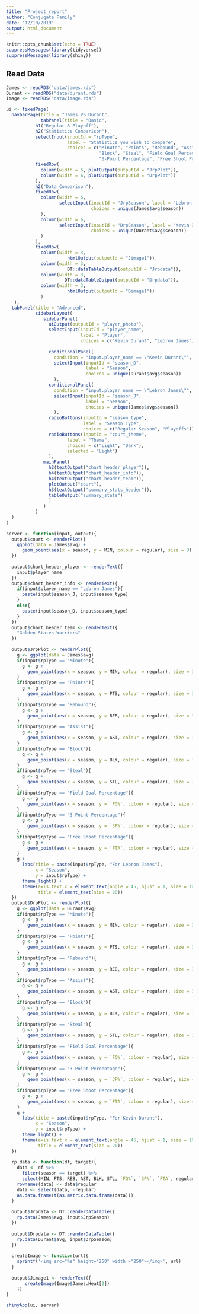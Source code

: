 ```yaml
---
title: "Project_report"
author: "Conjugate Family"
date: "12/10/2019"
output: html_document
---
```


```r
knitr::opts_chunk$set(echo = TRUE)
suppressMessages(library(tidyverse))
suppressMessages(library(shiny))
```

## Read Data

```r
James <- readRDS("data/james.rds")
Durant <- readRDS("data/durant.rds")
Image <- readRDS("data/image.rds")
```

```r
ui <- fixedPage(
  navbarPage(title = "James VS Durant",
             tabPanel(title = "Basic",
           h1("Regular & Playoff"),
           h2("Statistics Comparison"),
           selectInput(inputId = "rpType",
                       label = "Statistics you wish to compare",
                       choices = c("Minute", "Points", "Rebound", "Assist",
                                   "Block", "Steal", "Field Goal Percentage",
                                   "3-Point Percentage", "Free Shoot Percentage")),
           fixedRow(
             column(width = 6, plotOutput(outputId = "JrpPlot")),
             column(width = 6, plotOutput(outputId = "DrpPlot"))
           ),
           h2("Data Comparison"),
           fixedRow(
             column(width = 6,
                    selectInput(inputId = "JrpSeason", label = "Lebron James",
                                choices = unique(James$avg$season))
             ),
             column(width = 6,
                    selectInput(inputId = "DrpSeason", label = "Kevin Durant",
                                choices = unique(Durant$avg$season))
             )
           ),
           fixedRow(
             column(width = 3,
                       htmlOutput(outputId = "Jimage1")),
             column(width = 3,
                       DT::dataTableOutput(outputId = "Jrpdata")),
             column(width = 3,
                      DT::dataTableOutput(outputId = "Drpdata")),
             column(width = 3,
                       htmlOutput(outputId = "Dimage1"))
             )
   ),
  tabPanel(title = "Advanced",
           sidebarLayout(
              sidebarPanel(
                uiOutput(outputId = "player_photo"),
                selectInput(inputId = "player_name",
                            label = "Player",
                            choices = c("Kevin Durant", "Lebron James")),
                
                conditionalPanel(
                  condition = "input.player_name == \"Kevin Durant\"",
                  selectInput(inputId = "season_D",
                              label = "Season",
                              choices = unique(Durant$avg$season))
                  ),
                conditionalPanel(
                  condition = "input.player_name == \"Lebron James\"",
                  selectInput(inputId = "season_J",
                              label = "Season",
                              choices = unique(James$avg$season))
                  ),
                radioButtons(inputId = "season_type",
                             label = "Season Type",
                             choices = c("Regular Season", "Playoffs")),
                radioButtons(inputId = "court_theme",
                       label = "Theme",
                       choices = c("Light", "Dark"),
                       selected = "Light")
                ),
              mainPanel(
                h2(textOutput("chart_header_player")),
                h4(textOutput("chart_header_info")),
                h4(textOutput("chart_header_team")),
                plotOutput("court"),
                h3(textOutput("summary_stats_header")),
                tableOutput("summary_stats")
                )
              )
           )
  )
)
  
server <- function(input, output){
  output$court <- renderPlot({
    ggplot(data = James$avg) +
      geom_point(aes(x = season, y = MIN, colour = regular), size = 3)
  })
  
  output$chart_header_player <- renderText({
    input$player_name
  })
  output$chart_header_info <- renderText({
    if(input$player_name == "Lebron James"){
      paste(input$season_J, input$season_type)
    }
    else{
      paste(input$season_D, input$season_type)
    }
  })
  output$chart_header_team <- renderText({
    "Golden States Warriors"
  })
  
  output$JrpPlot <- renderPlot({
    g <- ggplot(data = James$avg)
    if(input$rpType == "Minute"){
      g <- g +
        geom_point(aes(x = season, y = MIN, colour = regular), size = 3)
    }
    if(input$rpType == "Points"){
      g <- g +
        geom_point(aes(x = season, y = PTS, colour = regular), size = 3)
    }
    if(input$rpType == "Rebound"){
      g <- g +
        geom_point(aes(x = season, y = REB, colour = regular), size = 3)
    }
    if(input$rpType == "Assist"){
      g <- g +
        geom_point(aes(x = season, y = AST, colour = regular), size = 3)
    }
    if(input$rpType == "Block"){
      g <- g +
        geom_point(aes(x = season, y = BLK, colour = regular), size = 3)
    }
    if(input$rpType == "Steal"){
      g <- g +
        geom_point(aes(x = season, y = STL, colour = regular), size = 3)
    }
    if(input$rpType == "Field Goal Percentage"){
      g <- g +
        geom_point(aes(x = season, y = `FG%`, colour = regular), size = 3)
    }
    if(input$rpType == "3-Point Percentage"){
      g <- g +
        geom_point(aes(x = season, y = `3P%`, colour = regular), size = 3)
    }
    if(input$rpType == "Free Shoot Percentage"){
      g <- g +
        geom_point(aes(x = season, y = `FTA`, colour = regular), size = 3)
    }
    g +
      labs(title = paste(input$rpType, "For Lebron James"),
           x = "Season",
           y = input$rpType) +
      theme_light() +
      theme(axis.text.x = element_text(angle = 45, hjust = 1, size = 10),
            title = element_text(size = 20))
  })
  output$DrpPlot <- renderPlot({
    g <- ggplot(data = Durant$avg)
    if(input$rpType == "Minute"){
      g <- g +
        geom_point(aes(x = season, y = MIN, colour = regular), size = 3)
    }
    if(input$rpType == "Points"){
      g <- g +
        geom_point(aes(x = season, y = PTS, colour = regular), size = 3)
    }
    if(input$rpType == "Rebound"){
      g <- g +
        geom_point(aes(x = season, y = REB, colour = regular), size = 3)
    }
    if(input$rpType == "Assist"){
      g <- g +
        geom_point(aes(x = season, y = AST, colour = regular), size = 3)
    }
    if(input$rpType == "Block"){
      g <- g +
        geom_point(aes(x = season, y = BLK, colour = regular), size = 3)
    }
    if(input$rpType == "Steal"){
      g <- g +
        geom_point(aes(x = season, y = STL, colour = regular), size = 3)
    }
    if(input$rpType == "Field Goal Percentage"){
      g <- g +
        geom_point(aes(x = season, y = `FG%`, colour = regular), size = 3)
    }
    if(input$rpType == "3-Point Percentage"){
      g <- g +
        geom_point(aes(x = season, y = `3P%`, colour = regular), size = 3)
    }
    if(input$rpType == "Free Shoot Percentage"){
      g <- g +
        geom_point(aes(x = season, y = `FTA`, colour = regular), size = 3)
    }
    g +
      labs(title = paste(input$rpType, "For Kevin Durant"),
           x = "Season",
           y = input$rpType) +
      theme_light() +
      theme(axis.text.x = element_text(angle = 45, hjust = 1, size = 10),
            title = element_text(size = 20))
  })
  
  rp.data <- function(df, target){
    data <- df %>%
      filter(season == target) %>%
      select(MIN, PTS, REB, AST, BLK, STL, `FG%`, `3P%`, `FTA`, regular)
    rownames(data) <- data$regular
    data <- select(data, -regular)
    as.data.frame(t(as.matrix.data.frame(data)))
  }
  
  output$Jrpdata <- DT::renderDataTable({
    rp.data(James$avg, input$JrpSeason)
  })
  
  output$Drpdata <- DT::renderDataTable({
    rp.data(Durant$avg, input$DrpSeason)
  })
  
  createImage <- function(url){
    sprintf('<img src="%s" height="250" width ="250"></img>', url)
  }
  
  output$Jimage1 <- renderText({
       createImage(Image$James.Heat[2])
    })
}

shinyApp(ui, server)
```

